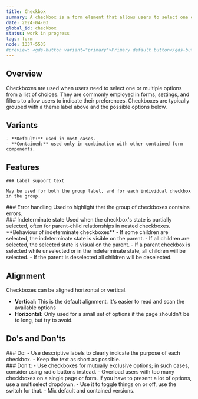 ```yaml
---
title: Checkbox
summary: A checkbox is a form element that allows users to select one or multiple options from a list.
date: 2024-04-03
global_id: checkbox
status: work in progress
tags: form
node: 1337-5535
#preview: <gds-button variant="primary">Primary default button</gds-button>
---
```


## Overview

Checkboxes are used when users need to select one or multiple options from a list of choices. They are commonly employed in forms, settings, and filters to allow users to indicate their preferences.
Checkboxes are typically grouped with a theme label above and the possible options below.

## Variants

    - **Default:** used in most cases.
    - **Contained:** used only in combination with other contained form components.

<Grid columns={2} gapInline="small">
  <Figma node="1337-5540" caption="Default variant of checkbox" />
  <Figma node="1337-5542" caption="Contained variant of checkbox" />
</Grid>

## Features

<Grid columns={2} gapInline="small">
  <div>

    ### Label support text

    May be used for both the group label, and for each individual checkbox in the group.

  </div>
  <Figma node="1337-6156" caption="Checkbox with an extra description for the label" />
</Grid>

<Grid columns={2} gapInline="small">
  <div>
    ### Error handling Used to highlight that the group of checkboxes contains
    errors.
  </div>
  <Figma node="1337-6177" caption="Checkbox containing errors" />
</Grid>

<Grid columns={2} gapInline="small">
  <div>
    ### Indeterminate state Used when the checkbox's state is partially
    selected, often for parent-child relationships in nested checkboxes.
    **Behaviour of indeterminate checkboxes** - If some children are selected,
    the indeterminate state is visible on the parent. - If all children are
    selected, the selected state is visual on the parent. - If a parent checkbox
    is selected while unselected or in the indeterminate state, all children
    will be selected. - If the parent is deselected all children will be
    deselected.
  </div>
  <Figma
    node="1337-6288"
    caption="Nested checkboxes with a indeterminate parent"
  />
</Grid>

## Alignment

Checkboxes can be aligned horizontal or vertical.

- **Vertical:** This is the default alignment. It's easier to read and scan the available options
- **Horizontal:** Only used for a small set of options if the page shouldn't be to long, but try to avoid.

<Grid columns={2} gapInline="small">
  <Figma node="1337-6517" caption="Vertical alignment – preferred" />
  <Figma node="1337-6580" caption="Horizontal alignment" />
</Grid>

## Do's and Don'ts

<Grid columns={2} gapInline="small">
  <div>
    ### Do: - Use descriptive labels to clearly indicate the purpose of each
    checkbox. - Keep the text as short as possible.
  </div>
  <div>
    ### Don't: - Use checkboxes for mutually exclusive options; in such cases,
    consider using radio buttons instead. - Overload users with too many
    checkboxes on a single page or form. If you have to present a lot of
    options, use a multiselect dropdown. - Use it to toggle things on or off,
    use the switch for that. - Mix default and contained versions.
  </div>
</Grid>
